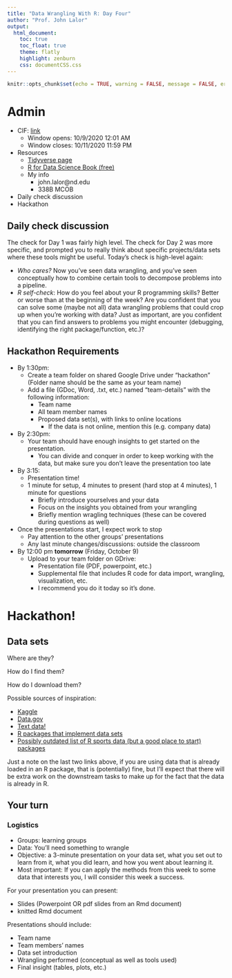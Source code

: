 ---
title: "Data Wrangling With R: Day Four"
author: "Prof. John Lalor"
output:
  html_document:
    toc: true
    toc_float: true
    theme: flatly
    highlight: zenburn
    css: documentCSS.css
---


```{r, include=FALSE}
knitr::opts_chunk$set(echo = TRUE, warning = FALSE, message = FALSE, error = FALSE, comment = "")
```

# Admin

- CIF: [link](https://cif.nd.edu/)
  - Window opens: 10/9/2020 12:01 AM
  - Window closes: 10/11/2020 11:59 PM
- Resources
  - [Tidyverse page](https://www.tidyverse.org/)
  - [R for Data Science Book (free)](https://r4ds.had.co.nz/)
  - My info
    - john.lalor@nd.edu
    - 338B MCOB 
- Daily check discussion
- Hackathon 

## Daily check discussion

The check for Day 1 was fairly high level. 
The check for Day 2 was more specific, and prompted you to really think about specific projects/data sets where these tools might be useful.
Today's check is high-level again: 

- *Who cares?* Now you've seen data wrangling, and you've seen conceptually how to combine certain tools to decompose problems into a pipeline. 
- *R self-check*: How do you feel about your R programming skills? Better or worse than at the beginning of the week? Are you confident that you can solve some (maybe not all) data wrangling problems that could crop up when you're working with data? Just as important, are you confident that you can find answers to problems you might encounter (debugging, identifying the right package/function, etc.)? 

## Hackathon Requirements

- By 1:30pm:
  - Create a team folder on shared Google Drive under "hackathon" (Folder name should be the same as your team name)
  - Add a file (GDoc, Word, .txt, etc.) named "team-details" with the following information:
    - Team name
    - All team member names
    - Proposed data set(s), with links to online locations
      - If the data is not online, mention this (e.g. company data)
- By 2:30pm:
  - Your team should have enough insights to get started on the presentation. 
    - You can divide and conquer in order to keep working with the data, but make sure you don't leave the presentation too late
- By 3:15:
  - Presentation time!
  <!-- - The exact start time will depend on the number of teams -->
  - 1 minute for setup, 4 minutes to present (hard stop at 4 minutes), 1 minute for questions
    - Briefly introduce yourselves and your data
    - Focus on the insights you obtained from your wrangling
    - Briefly mention wragling techniques (these can be covered during questions as well)
- Once the presentations start, I expect work to stop
  - Pay attention to the other groups' presentations
  - Any last minute changes/discussions: outside the classroom
- By 12:00 pm **tomorrow** (Friday, October 9)
  - Upload to your team folder on GDrive:
    - Presentation file (PDF, powerpoint, etc.)
    - Supplemental file that includes R code for data import, wrangling, visualization, etc. 
    - I recommend you do it today so it's done. 
    

# Hackathon!

## Data sets

Where are they?

How do I find them? 

How do I download them? 

Possible sources of inspiration:

- [Kaggle](https://www.kaggle.com/datasets)
- [Data.gov](https://www.data.gov/open-gov/) 
- [Text data!](https://github.com/niderhoff/nlp-datasets) 
- [R packages that implement data sets](https://www.computerworld.com/article/3109890/these-r-packages-import-sports-weather-stock-data-and-more.html)
- [Possibly outdated list of R sports data (but a good place to start) packages](https://www.r-bloggers.com/sports-data-and-r-scope-for-a-thematic-rather-than-task-view-living-post/)


Just a note on the last two links above, if you are using data that is already loaded in an R package, that is (potentially) fine, but I'll expect that there will be extra work on the downstream tasks to make up for the fact that the data is already in R. 

## Your turn

### Logistics

- Groups: learning groups
- Data: You'll need something to wrangle
- Objective: a 3-minute presentation on your data set, what you set out to learn from it, what you did learn, and how you went about learning it.
- Most important: If you can apply the methods from this week to some data that interests you, I will consider this week a success.

For your presentation you can present:

- Slides (Powerpoint OR pdf slides from an Rmd document)
- knitted Rmd document

Presentations should include:

- Team name
- Team members' names
- Data set introduction
- Wrangling performed (conceptual as well as tools used)
- Final insight (tables, plots, etc.) 

